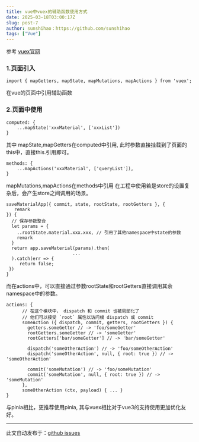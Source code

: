 ```yaml
---
title: vue中vuex的辅助函数使用方式
date: 2025-03-18T03:00:17Z
slug: post-7
author: sunshihao：https://github.com/sunshihao
tags: ["Vue"]
---
```


参考 [vuex官网](https://vuex.vuejs.org/zh/)

### 1.页面引入

```
import { mapGetters, mapState, mapMutations, mapActions } from 'vuex';
```
在vue的页面中引用辅助函数

### 2.页面中使用

```
computed: {
	...mapState('xxxMaterial', ['xxxList'])
}
```
其中 mapState,mapGetters在computed中引用, 此时参数直接挂载到了页面的this中，直接this.引用即可。
```
methods: {
	...mapActions('xxxMaterial', ['queryList']),
}
```
mapMutations,mapActions在methods中引用
在工程中使用若是store的设置复杂后，会产生store之间调用的场景。
```
saveMaterialApp({ commit, state, rootState, rootGetters }, {
   remark
}) {
  // 保存参数整合
  let params = {
    ..rootState.material.xxx.xxx, // 引用了其他namespace中state的参数
    remark
  }
  return app.saveMaterial(params).then(
                         ...
  ).catch(err => {
     return false;
 })
}
```
而在actions中，可以直接通过参数rootState和rootGetters直接调用其余namespace中的参数。
```
actions: {
      // 在这个模块中， dispatch 和 commit 也被局部化了
      // 他们可以接受 `root` 属性以访问根 dispatch 或 commit
      someAction ({ dispatch, commit, getters, rootGetters }) {
        getters.someGetter // -> 'foo/someGetter'
        rootGetters.someGetter // -> 'someGetter'
        rootGetters['bar/someGetter'] // -> 'bar/someGetter'

        dispatch('someOtherAction') // -> 'foo/someOtherAction'
        dispatch('someOtherAction', null, { root: true }) // -> 'someOtherAction'

        commit('someMutation') // -> 'foo/someMutation'
        commit('someMutation', null, { root: true }) // -> 'someMutation'
      },
      someOtherAction (ctx, payload) { ... }
}
```
与pinia相比，更推荐使用pinia, 其与vuex相比对于vue3的支持使用更加优化友好。

---
此文自动发布于：<a href="https://github.com/sunshihao/sunshihao.github.io/issues/7" target="_blank">github issues</a>
